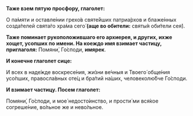 **Таже взем пятую просфору, глаголет:**

О па́мяти и оставле́нии грехо́в святе́йших патриа́рхов и блаже́нных созда́телей свята́го хра́ма сего́ **(аще во обители:** святы́я оби́тели сея́<R>)</R>.

**Таже поминает рукоположившаго его архиерея, и других, ихже хощет, усопших по имени. На коеждо имя взимает частицу, приглаголя:** Помяни́, Го́споди, **имярек**.

**И конечне глаголет сице:**

И всех в наде́жде воскресе́ния, жи́зни ве́чныя и Твоего́ обще́ния усо́пших, правосла́вных оте́ц и бра́тий на́ших, человеколю́бче Го́споди.

**И взимает частицу. Посем глаголет:**

Помяни́, Го́споди, и мое́ недосто́инство, и прости́ ми вся́кое согреше́ние, во́льное же и нево́льное.
